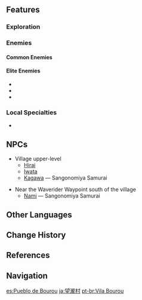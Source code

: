 {{Location Infobox
|image        = Bourou Village.png
|type         = Subarea
|region       = Inazuma
|area         = Watatsumi Island
}}
{{Location Intro|{{Lang|'''Bourou Village'''|ja=望瀧村|ja_rm=Bourou-mura}}|description=<p>It served as the camp where soldiers were trained during the [[Watatsumi Army]]'s fight against the [[Shogunate]].</p>}}

==Features==
===Exploration===
{{Column|2|
*[[Electro Cube]]
*[[Electro Seelie]]
*[[Electro Rock Pile]]
*[[Elemental Monument]] ({{Electro}}, {{Hydro}})
*[[Lightning Strike Probe]]
*[[Mysterious Pillar]]
*[[Phase Gate]]
*[[Seelie]]
*[[Thunder Sakura Bough]]
}}

===Enemies===
====Common Enemies====
{{Column|2|
*{{Enemy|Anemo Specter}}
*{{Enemy|Geo Specter}}
*{{Enemy|Hydro Specter}}
*{{Enemy|Fatui Skirmisher - Anemoboxer Vanguard}}
*{{Enemy|Fatui Skirmisher - Pyroslinger Bracer}}
*{{Enemy|Hilichurl Grenadier}}
*{{Enemy|Electro Hilichurl Shooter}}
*{{Enemy|Pyro Hilichurl Shooter}}
*{{Enemy|Electro Samachurl}}
*{{Enemy|Electro Whopperflower}}
*{{Enemy|Pyro Whopperflower}}
}}

====Elite Enemies====
*{{Enemy|Mirror Maiden}}
*{{Enemy|Ruin Destroyer}}
*{{Enemy|Ruin Scout}}

===Local Specialties===
*{{Item|Sea Ganoderma}}

==NPCs==
{{Column|2|
* Village lower-level
** [[Hiroyuki]] &mdash; Sangonomiya Samurai
** [[Kiyoko]] &mdash; Merchant
** [[Komaki]] &mdash; Bourou Village Elder
** [[Koyama]] &mdash; Sangonomiya Samurai
** [[Matsuda]] &mdash; Sangonomiya Samurai
** [[Mirai]]
** [[Momoko]]
** [[Nishikino Reirei]] &mdash; Pharmacist
** [[Ookubo Daisuke]] &mdash; Sangonomiya Samurai
** [[Raku]] &mdash; Sangonomiya Samurai
** [[Shirai]]
}}

* Village upper-level
**[[Hirai]]
**[[Iwata]]
** [[Kagawa]] &mdash; Sangonomiya Samurai

* Near the Waverider Waypoint south of the village
** [[Nami]] &mdash; Sangonomiya Samurai

==Other Languages==
{{Other Languages
|en      = Bourou Village
|zhs     = 望泷村
|zhs_rm  = Wànglóng-cūn
|zht     = 望瀧村
|zht_rm  = Wànglóng-cūn
|zh_tl   = Waterfall-View Village{{Sino|zh|ja}}
|ja      = {{Rubi|望|ぼう|瀧|ろう|村|むら}}
|ja_rm   = Bourou-mura<ref>[[Map]], Label: Bourou Village (Japanese)</ref>
|ja_tl   = Waterfall-View Village
|ko      = 보우로우 마을
|ko_rm   = Bourou Ma'eul
|ko_tl   = Bourou Village
|es      = Pueblo Bourou
|es_tl   = Bourou Village
|fr      = Village de Bourou
|fr_tl   = Bourou Village
|ru      = Деревня Боро
|ru_tl   = Bourou Village
|th      = Bourou Village
|vi      = Làng Bourou
|vi_tl   = Bourou Village
|de      = Dorf Bourou
|de_tl   = Bourou Village
|id      = Bourou Village
|pt      = Vila Bourou
|pt_tl   = Bourou Village
}}

==Change History==
{{Change History|2.1}}

==References==
{{Reflist}}

==Navigation==
{{Area Navbox|Inazuma}}

[[es:Pueblo de Bourou]]
[[ja:望瀧村]]
[[pt-br:Vila Bourou]]